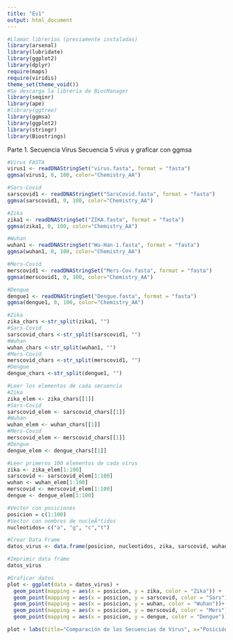 ---
title: "Ev1"
output: html_document
---
```{r}
#Llamar librerías (previamente instaladas)
library(arsenal)
library(lubridate)
library(ggplot2)
library(dplyr)
require(maps)
require(viridis)
theme_set(theme_void())
#Se descarga la librería de BiocManager
library(seqinr)
library(ape)
#library(ggtree)
library(ggmsa)
library(ggplot2)
library(stringr)
library(Biostrings)
```

Parte 1. Secuencia Virus
Secuencia 5 virus y graficar con ggmsa
```{r}
#Virus FASTA
virus1 <- readDNAStringSet("virus.fasta", format = "fasta")
ggmsa(virus1, 0, 100, color="Chemistry_AA")

#Sars-Covid
sarscovid1 <- readDNAStringSet("SarsCovid.fasta", format = "fasta")
ggmsa(sarscovid1, 0, 100, color="Chemistry_AA")

#Zika
zika1 <- readDNAStringSet("ZIKA.fasta", format = "fasta")
ggmsa(zika1, 0, 100, color="Chemistry_AA")

#Wuhan
wuhan1 <- readDNAStringSet("Wu-Han-1.fasta", format = "fasta")
ggmsa(wuhan1, 0, 100, color="Chemistry_AA")

#Mers-Covid
merscovid1 <- readDNAStringSet("Mers-Cov.fasta", format = "fasta")
ggmsa(merscovid1, 0, 100, color="Chemistry_AA")

#Dengue
dengue1 <- readDNAStringSet("Dengue.fasta", format = "fasta")
ggmsa(dengue1, 0, 100, color="Chemistry_AA")
```

```{r}
#Zika
zika_chars <-str_split(zika1, "")
#Sars-Covid
sarscovid_chars <-str_split(sarscovid1, "")
#Wuhan
wuhan_chars <-str_split(wuhan1, "")
#Mers-Covid
merscovid_chars <-str_split(merscovid1, "")
#Dengue
dengue_chars <-str_split(dengue1, "")

#Leer los elementos de cada secuencia
#Zika
zika_elem <- zika_chars[[1]]
#Sars-Covid
sarscovid_elem <- sarscovid_chars[[1]]
#Wuhan 
wuhan_elem <- wuhan_chars[[1]]
#Mers-Covid
merscovid_elem <- merscovid_chars[[1]]
#Dengue
dengue_elem <- dengue_chars[[1]]

#Leer primeros 100 elementos de cada virus
zika <- zika_elem[1:100]
sarscovid <- sarscovid_elem[1:100]
wuhan <- wuhan_elem[1:100]
merscovid <- merscovid_elem[1:100]
dengue <- dengue_elem[1:100]

#Vector con posiciones 
posicion = c(1:100)
#Vector con nombres de nucleÃ³tidos
nucleotidos= c("a", "g", "c","t")

#Crear Data Frame
datos_virus <- data.frame(posicion, nucleotidos, zika, sarscovid, wuhan, merscovid, dengue)

#Imprimir data frame
datos_virus

#Graficar datos
plot <- ggplot(data = datos_virus) +
  geom_point(mapping = aes(x = posicion, y = zika, color = "Zika")) +
  geom_point(mapping = aes(x = posicion, y = sarscovid, color = "Sars"))+
  geom_point(mapping = aes(x = posicion, y = wuhan, color = "Wuhan"))+
  geom_point(mapping = aes(x = posicion, y = merscovid, color = "Mers"))+
  geom_point(mapping = aes(x = posicion, y = dengue, color = "Dengue"))

plot + labs(title="Comparación de las Secuencias de Virus", x="Posición", y="Nucleótido", color="Tipos de Virus")
```

